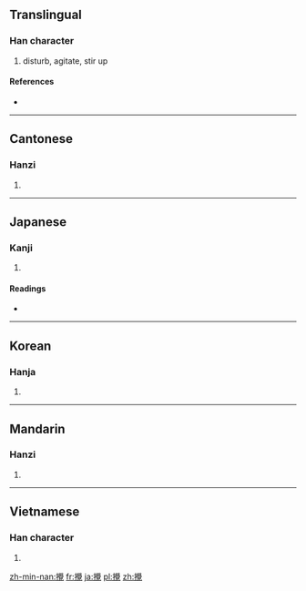 {{also|搅}}
==Translingual==

===Han character===
{{Han char|rn=64|rad=手|as=20|sn=23|four=5701<sub>6</sub>|canj=手竹月山 (QHBU)}}

# disturb, agitate, stir up

====References====
* {{Han ref|kx=0465.010|dkj=13041|dj=0813.240|hdz=31992.010|uh=652A|ud=25898|bh=C5CD|bd=50637}}

----

==Cantonese==

===Hanzi===
{{yue-hanzi|jyut=|y=gaau2|sim=搅}}

# {{defn|lang=yue|sort=手20}}

----

==Japanese==

===Kanji===
{{ja-kanji|grade=|rs=手20}}

# {{defn|lang=ja|sort=手20}}

====Readings====
* {{ja-readings|on=[[かく]] (kaku), [[こう]] (kō)|kun=[[みだす]] (midasu)}}

----

==Korean==

===Hanja===
{{ko-hanja|hangeul=교|eumhun=|rv=gyo|mr=kyo|y=kyo}}

# {{defn|lang=ko|sort=手20}}

----

==Mandarin==

===Hanzi===
{{cmn-hanzi|sim=搅|pin=[[jī]] ([[ji1]]), [[jiǎo]] ([[jiao3]]), [[yī]] ([[yi1]])|wg=chi<sup>1</sup>, chiao<sup>3</sup>, i<sup>1</sup>}}

# {{defn|lang=cmn|sort=手20}}

----

==Vietnamese==

===Han character===
{{vi-hantu|[[giảo]], [[giao]]|rs=手20}}

# {{defn|lang=vi|sort=手20}}

[[zh-min-nan:攪]]
[[fr:攪]]
[[ja:攪]]
[[pl:攪]]
[[zh:攪]]